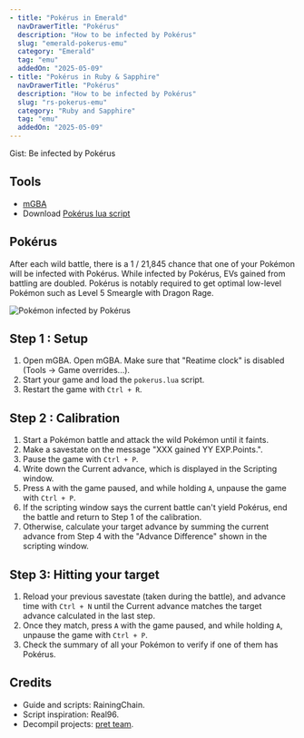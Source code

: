 ```yaml
---
- title: "Pokérus in Emerald"
  navDrawerTitle: "Pokérus"
  description: "How to be infected by Pokérus"
  slug: "emerald-pokerus-emu"
  category: "Emerald"
  tag: "emu"
  addedOn: "2025-05-09"
- title: "Pokérus in Ruby & Sapphire"
  navDrawerTitle: "Pokérus"
  description: "How to be infected by Pokérus"
  slug: "rs-pokerus-emu"
  category: "Ruby and Sapphire"
  tag: "emu"
  addedOn: "2025-05-09"
---
```


<Gist>Gist: Be infected by Pokérus</Gist>

## Tools

- [mGBA](/mgba-setup)
- Download [Pokérus lua script](https://raw.githubusercontent.com/RainingChain/pk_emu_scripts/refs/heads/main/Gen3/pokerus.lua)

## Pokérus

After each wild battle, there is a 1 / 21,845 chance that one of your Pokémon will be infected with Pokérus. While infected by Pokérus, EVs gained from battling are doubled. Pokérus is notably required to get optimal low-level Pokémon such as Level 5 Smeargle with Dragon Rage.

![Pokémon infected by Pokérus](/images/Emerald/pokerus.png)

## Step 1 : Setup

1. <ShowIf slug="/emerald-pokerus-emu">Open mGBA.</ShowIf>
   <ShowIf slug="/rs-pokerus-emu">
     Open mGBA. Make sure that "Reatime clock" is disabled (Tools -> Game
     overrides...).
   </ShowIf>
1. Start your game and load the `pokerus.lua` script.
1. Restart the game with `Ctrl + R`.

## Step 2 : Calibration

1. Start a Pokémon battle and attack the wild Pokémon until it faints.
1. Make a savestate on the message "XXX gained YY EXP.Points.".
1. Pause the game with `Ctrl + P`.
1. Write down the Current advance, which is displayed in the Scripting window.
1. Press `A` with the game paused, and while holding `A`, unpause the game with `Ctrl + P`.
1. If the scripting window says the current battle can't yield Pokérus, end the battle and return to Step 1 of the calibration.
1. Otherwise, calculate your target advance by summing the current advance from Step 4 with the "Advance Difference" shown in the scripting window.

## Step 3: Hitting your target

1. Reload your previous savestate (taken during the battle), and advance time with `Ctrl + N` until the Current advance matches the target advance calculated in the last step.
1. Once they match, press `A` with the game paused, and while holding `A`, unpause the game with `Ctrl + P`.
1. Check the summary of all your Pokémon to verify if one of them has Pokérus.

<YouTubeVideo src="https://www.youtube.com/embed/ySpe6-4xCNc" />

## Credits

- Guide and scripts: RainingChain.
- Script inspiration: Real96.
- Decompil projects: [pret team](https://github.com/pret/pokeemerald).
